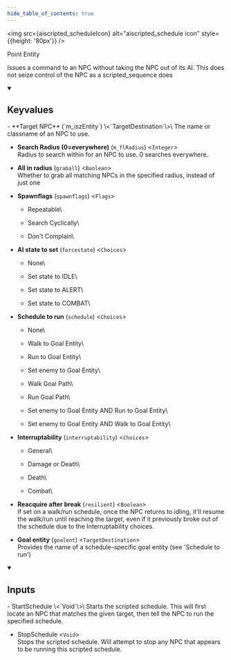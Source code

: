 ```yaml
---
hide_table_of_contents: true
---
```


<!---
!!!!!!
THIS PAGE IS AUTOGENERATED FROM GAME FGD DEFINITIONS!
DO NOT EDIT MANUALLY!
!!!!!!

In order to make edits, you can make an annotation file in /fgd_dump_overrides
-->



<img src={aiscripted_scheduleIcon} alt="aiscripted_schedule icon" style={{height: '80px'}} />

Point Entity

Issues a command to an NPC without taking the NPC out of its AI. This does not seize control of the NPC as a scripted_sequence does

<details open>
<summary><h2>Keyvalues</h2></summary>
- **Target NPC** (`m_iszEntity`) \<`TargetDestination`\>\
The name or classname of an NPC to use.

- **Search Radius (0=everywhere)** (`m_flRadius`) \<`Integer`\>\
Radius to search within for an NPC to use. 0 searches everywhere.

- **All in radius** (`graball`) \<`Boolean`\>\
Whether to grab all matching NPCs in the specified radius, instead of just one

- **Spawnflags** (`spawnflags`) \<`Flags`\>
  - Repeatable\
    
  - Search Cyclically\
    
  - Don't Complain\
    


- **AI state to set** (`forcestate`) \<`Choices`\>
  - None\
    
  - Set state to IDLE\
    
  - Set state to ALERT\
    
  - Set state to COMBAT\
    


- **Schedule to run** (`schedule`) \<`Choices`\>
  - None\
    
  - Walk to Goal Entity\
    
  - Run to Goal Entity\
    
  - Set enemy to Goal Entity\
    
  - Walk Goal Path\
    
  - Run Goal Path\
    
  - Set enemy to Goal Entity AND Run to Goal Entity\
    
  - Set enemy to Goal Entity AND Walk to Goal Entity\
    


- **Interruptability** (`interruptability`) \<`Choices`\>
  - General\
    
  - Damage or Death\
    
  - Death\
    
  - Combat\
    


- **Reacquire after break** (`resilient`) \<`Boolean`\>\
If set on a walk/run schedule, once the NPC returns to idling, it'll resume the walk/run until reaching the target, even if it previously broke out of the schedule due to the Interruptability choices.

- **Goal entity** (`goalent`) \<`TargetDestination`\>\
Provides the name of a schedule-specific goal entity (see 'Schedule to run')


 </details>
<details open>
<summary><h2>Inputs</h2></summary>
- StartSchedule \<`Void`\>\
Starts the scripted schedule. This will first locate an NPC that matches the given target, then tell the NPC to run the specified schedule.

- StopSchedule \<`Void`\>\
Stops the scripted schedule. Will attempt to stop any NPC that appears to be running this scripted schedule.


 </details>
